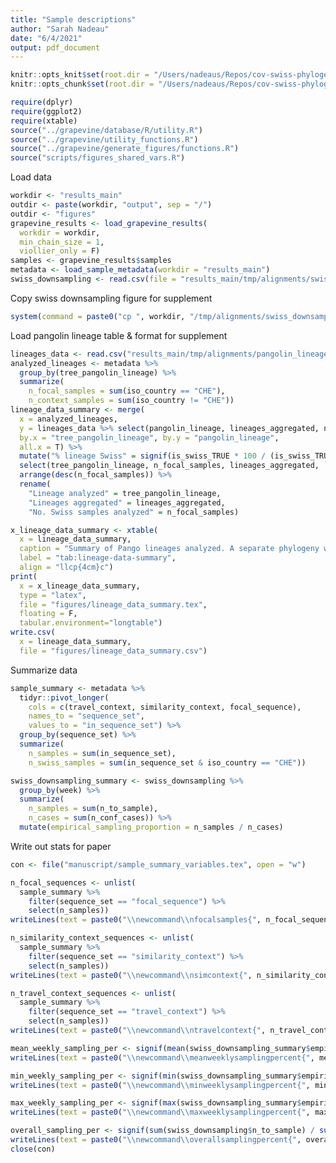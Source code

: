 ```yaml
---
title: "Sample descriptions"
author: "Sarah Nadeau"
date: "6/4/2021"
output: pdf_document
---
```


```r
knitr::opts_knit$set(root.dir = "/Users/nadeaus/Repos/cov-swiss-phylogenetics")
knitr::opts_chunk$set(root.dir = "/Users/nadeaus/Repos/cov-swiss-phylogenetics")
```

```r
require(dplyr)
require(ggplot2)
require(xtable)
source("../grapevine/database/R/utility.R")
source("../grapevine/utility_functions.R")
source("../grapevine/generate_figures/functions.R")
source("scripts/figures_shared_vars.R")
```

Load data

```r
workdir <- "results_main"
outdir <- paste(workdir, "output", sep = "/")
outdir <- "figures"
grapevine_results <- load_grapevine_results(
  workdir = workdir, 
  min_chain_size = 1,
  viollier_only = F)
samples <- grapevine_results$samples
metadata <- load_sample_metadata(workdir = "results_main")
swiss_downsampling <- read.csv(file = "results_main/tmp/alignments/swiss_downsampling_data.csv")
```

Copy swiss downsampling figure for supplement

```r
system(command = paste0("cp ", workdir, "/tmp/alignments/swiss_downsampling.png ", "figures"))
```

Load pangolin lineage table & format for supplement

```r
lineages_data <- read.csv("results_main/tmp/alignments/pangolin_lineages_aggregated.csv")
analyzed_lineages <- metadata %>%
  group_by(tree_pangolin_lineage) %>%
  summarize(
    n_focal_samples = sum(iso_country == "CHE"),
    n_context_samples = sum(iso_country != "CHE"))
lineage_data_summary <- merge(
  x = analyzed_lineages,
  y = lineages_data %>% select(pangolin_lineage, lineages_aggregated, n_lineages_aggregated, is_swiss_FALSE, is_swiss_TRUE),
  by.x = "tree_pangolin_lineage", by.y = "pangolin_lineage",
  all.x = T) %>%
  mutate("% lineage Swiss" = signif(is_swiss_TRUE * 100 / (is_swiss_TRUE + is_swiss_FALSE), digits = 2)) %>%
  select(tree_pangolin_lineage, n_focal_samples, lineages_aggregated, `% lineage Swiss`) %>%
  arrange(desc(n_focal_samples)) %>%
  rename(
    "Lineage analyzed" = tree_pangolin_lineage,
    "Lineages aggregated" = lineages_aggregated,
    "No. Swiss samples analyzed" = n_focal_samples)

x_lineage_data_summary <- xtable(
  x = lineage_data_summary,
  caption = "Summary of Pango lineages analyzed. A separate phylogeny was constructed for each set of analyzed lineages.",
  label = "tab:lineage-data-summary",
  align = "llcp{4cm}c")
print(
  x = x_lineage_data_summary,
  type = "latex",
  file = "figures/lineage_data_summary.tex",
  floating = F,
  tabular.environment="longtable")
write.csv(
  x = lineage_data_summary, 
  file = "figures/lineage_data_summary.csv")
```

Summarize data

```r
sample_summary <- metadata %>%
  tidyr::pivot_longer(
    cols = c(travel_context, similarity_context, focal_sequence),
    names_to = "sequence_set",
    values_to = "in_sequence_set") %>%
  group_by(sequence_set) %>%
  summarize(
    n_samples = sum(in_sequence_set),
    n_swiss_samples = sum(in_sequence_set & iso_country == "CHE"))

swiss_downsampling_summary <- swiss_downsampling %>%
  group_by(week) %>%
  summarize(
    n_samples = sum(n_to_sample),
    n_cases = sum(n_conf_cases)) %>%
  mutate(empirical_sampling_proportion = n_samples / n_cases)
```

Write out stats for paper

```r
con <- file("manuscript/sample_summary_variables.tex", open = "w")

n_focal_sequences <- unlist(
  sample_summary %>% 
    filter(sequence_set == "focal_sequence") %>% 
    select(n_samples))
writeLines(text = paste0("\\newcommand\\nfocalsamples{", n_focal_sequences, "}"), con = con)

n_similarity_context_sequences <- unlist(
  sample_summary %>% 
    filter(sequence_set == "similarity_context") %>% 
    select(n_samples))
writeLines(text = paste0("\\newcommand\\nsimcontext{", n_similarity_context_sequences, "}"), con = con)

n_travel_context_sequences <- unlist(
  sample_summary %>% 
    filter(sequence_set == "travel_context") %>% 
    select(n_samples))
writeLines(text = paste0("\\newcommand\\ntravelcontext{", n_travel_context_sequences, "}"), con = con)

mean_weekly_sampling_per <- signif(mean(swiss_downsampling_summary$empirical_sampling_proportion) * 100, 2)
writeLines(text = paste0("\\newcommand\\meanweeklysamplingpercent{", mean_weekly_sampling_per, "}"), con = con)

min_weekly_sampling_per <- signif(min(swiss_downsampling_summary$empirical_sampling_proportion) * 100, 2)
writeLines(text = paste0("\\newcommand\\minweeklysamplingpercent{", min_weekly_sampling_per, "}"), con = con)

max_weekly_sampling_per <- signif(max(swiss_downsampling_summary$empirical_sampling_proportion) * 100, 2)
writeLines(text = paste0("\\newcommand\\maxweeklysamplingpercent{", max_weekly_sampling_per, "}"), con = con)

overall_sampling_per <- signif(sum(swiss_downsampling$n_to_sample) / sum(swiss_downsampling$n_conf_cases) * 100, 2)
writeLines(text = paste0("\\newcommand\\overallsamplingpercent{", overall_sampling_per, "}"), con = con)
close(con)
```